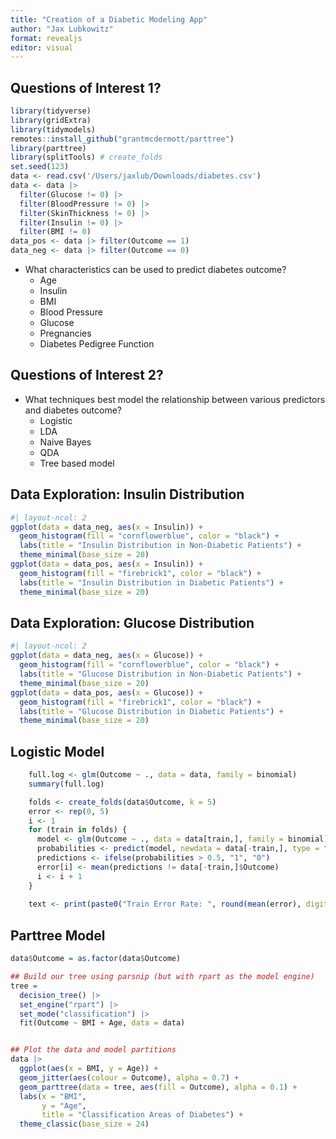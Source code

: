```yaml
---
title: "Creation of a Diabetic Modeling App"
author: "Jax Lubkowitz"
format: revealjs
editor: visual
---
```

## Questions of Interest 1? 
```r
library(tidyverse)
library(gridExtra)
library(tidymodels)
remotes::install_github("grantmcdermott/parttree")
library(parttree)
library(splitTools) # create_folds
set.seed(123)
data <- read.csv('/Users/jaxlub/Downloads/diabetes.csv')
data <- data |> 
  filter(Glucose != 0) |>
  filter(BloodPressure != 0) |>
  filter(SkinThickness != 0) |>
  filter(Insulin != 0) |>
  filter(BMI != 0)
data_pos <- data |> filter(Outcome == 1) 
data_neg <- data |> filter(Outcome == 0) 
```
- What characteristics can be used to predict diabetes outcome?
  - Age
  - Insulin
  - BMI
  - Blood Pressure
  - Glucose
  - Pregnancies
  - Diabetes Pedigree Function 
  
## Questions of Interest 2? 
- What techniques best model the relationship between various predictors and diabetes outcome?
  - Logistic
  - LDA
  - Naive Bayes
  - QDA
  - Tree based model

## Data Exploration: Insulin Distribution
```r
#| layout-ncol: 2
ggplot(data = data_neg, aes(x = Insulin)) +
  geom_histogram(fill = "cornflowerblue", color = "black") + 
  labs(title = "Insulin Distribution in Non-Diabetic Patients") + 
  theme_minimal(base_size = 20)
ggplot(data = data_pos, aes(x = Insulin)) +
  geom_histogram(fill = "firebrick1", color = "black") + 
  labs(title = "Insulin Distribution in Diabetic Patients") + 
  theme_minimal(base_size = 20)
```


## Data Exploration: Glucose Distribution
```r
#| layout-ncol: 2
ggplot(data = data_neg, aes(x = Glucose)) +
  geom_histogram(fill = "cornflowerblue", color = "black") + 
  labs(title = "Glucose Distribution in Non-Diabetic Patients") + 
  theme_minimal(base_size = 20)
ggplot(data = data_pos, aes(x = Glucose)) +
  geom_histogram(fill = "firebrick1", color = "black") + 
  labs(title = "Glucose Distribution in Diabetic Patients") + 
  theme_minimal(base_size = 20)
```

## Logistic Model
```r
    full.log <- glm(Outcome ~ ., data = data, family = binomial)
    summary(full.log)

    folds <- create_folds(data$Outcome, k = 5)
    error <- rep(0, 5)
    i <- 1
    for (train in folds) {
      model <- glm(Outcome ~ ., data = data[train,], family = binomial)
      probabilities <- predict(model, newdata = data[-train,], type = "response")
      predictions <- ifelse(probabilities > 0.5, "1", "0")
      error[i] <- mean(predictions != data[-train,]$Outcome)
      i <- i + 1
    }
    
    text <- print(paste0("Train Error Rate: ", round(mean(error), digits = 5)))
```


## Parttree Model
```r
data$Outcome = as.factor(data$Outcome)

## Build our tree using parsnip (but with rpart as the model engine)
tree =
  decision_tree() |>
  set_engine("rpart") |>
  set_mode("classification") |>
  fit(Outcome ~ BMI + Age, data = data)


## Plot the data and model partitions
data |>
  ggplot(aes(x = BMI, y = Age)) +
  geom_jitter(aes(colour = Outcome), alpha = 0.7) +
  geom_parttree(data = tree, aes(fill = Outcome), alpha = 0.1) +
  labs(x = "BMI",
       y = "Age",
       title = "Classification Areas of Diabetes") +
  theme_classic(base_size = 24)
```



